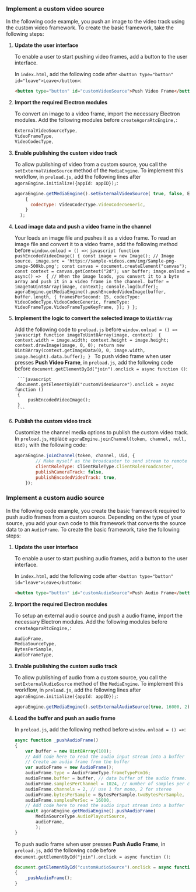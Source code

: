 <PlatformWrapper platform="electron">

### Implement a custom video source

In the following code example, you push an image to the video track using the custom video framework. To create the basic framework, take the following steps:

1. **Update the user interface**

    To enable a user to start pushing video frames, add a button to the user interface.

    In `index.html`, add the following code after `<button type="button" id="leave">Leave</button>`:

    ```html
    <button type="button" id="customVideoSource">Push Video Frame</button>
    ```

1. **Import the required Electron modules**

    To convert an image to a video frame, import the necessary Electron modules. Add the following modules before `createAgoraRtcEngine,`:

    ```javascript
    ExternalVideoSourceType,
    VideoFrameType,
    VideoCodecType,
    ```

1. **Enable publishing the custom video track**

    To allow publishing of video from a custom source, you call the `setExternalVideoSource` method of the `MediaEngine`. To implement this workflow, in `preload.js`, add the following lines after `agoraEngine.initialize({appId: appID});`:

    ```javascript
    agoraEngine.getMediaEngine().setExternalVideoSource( true, false, ExternalVideoSourceType.EncodedVideoFrame,
        {
          codecType: VideoCodecType.VideoCodecGeneric,
        }
      );
    ```

1. **Load image data and push a video frame in the channel**

    Your <Vpl k="CLIENT" /> loads an image file and pushes it as a video frame. To read an image file and convert it to a video frame, add the following method before `window.onload = () =>`:
        ```javascript
        function pushEncodedVideoImage()
        {
            const image = new Image();
            // Image source.
            image.src = 'https://sample-videos.com/img/Sample-png-image-500kb.png';
            const canvas = document.createElement("canvas");
            const context = canvas.getContext("2d");
            var buffer;
            image.onload = async() => 
            {
                // When the image loads, you convert it to a byte array and push it in a video frame in the channel.
                buffer = imageToUint8Array(image, context);
                console.log(buffer);
                agoraEngine.getMediaEngine().pushEncodedVideoImage(buffer, buffer.length, {
                    framesPerSecond: 15,
                    codecType: VideoCodecType.VideoCodecGeneric,
                    frameType: VideoFrameType.VideoFrameTypeKeyFrame,
                });
            }
        };
        ```
1. **Implement the logic to convert the selected image to `Uint8Array`**
    
    Add the following code to `preload.js` before `window.onload = () =>`
        ```javascript
        function imageToUint8Array(image, context) 
        {
            context.width = image.width;
            context.height = image.height;
            context.drawImage(image, 0, 0);
            return new Uint8Array(context.getImageData(0, 0, image.width, image.height).data.buffer);
        }
        ```
        To push video frame when user presses **Push Video Frame**, in `preload.js`, add the following code before `document.getElementById("join").onclick = async function ()`:
    
        ```javascript
        document.getElementById("customVideoSource").onclick = async function ()
        {
            pushEncodedVideoImage();
        }
        ```
1.  **Publish the custom video track**

    Customize the channel media options to publish the custom video track. In `preload.js`, replace `agoraEngine.joinChannel(token, channel, null, Uid);` with the following code:

    ```javascript
    agoraEngine.joinChannel(token, channel, Uid, {
            // Make myself as the broadcaster to send stream to remote
            clientRoleType: ClientRoleType.ClientRoleBroadcaster,
            publishCameraTrack: false,
            publishEncodedVideoTrack: true,
        });
    ```
### Implement a custom audio source

In the following code example, you create the basic framework required to push audio frames from a custom source. Depending on the type of your source, you add your own code to this framework that converts the source data to an `AudioFrame`. To create the basic framework, take the following steps:

1. **Update the user interface**

    To enable a user to start pushing audio frames, add a button to the user interface.

    In `index.html`, add the following code after `<button type="button" id="leave">Leave</button>`:

    ```html
    <button type="button" id="customAudioSource">Push Audio Frame</button>
    ```

1. **Import the required Electron modules**

    To setup an external audio source and push a audio frame, import the necessary Electron modules. Add the following modules before `createAgoraRtcEngine,`:

    ```javascript
    AudioFrame,
    MediaSourceType,
    BytesPerSample,
    AudioFrameType,
    ```
1. **Enable publishing the custom audio track**

    To allow publishing of audio from a custom source, you call the `setExternalAudioSource` method of the `MediaEngine`. To implement this workflow, in `preload.js`, add the following lines after `agoraEngine.initialize({appId: appID});`:

    ```javascript
    agoraEngine.getMediaEngine().setExternalAudioSource(true, 16000, 2);
    ```

1. **Load the buffer and push an audio frame**

    In `preload.js`, add the following method before `window.onload = () =>`:

    ```javascript
    async function _pushAudioFrame() 
    {
        var buffer = new Uint8Array(100);
        // Add code here to read the audio input stream into a buffer
        // Create an audio frame from the buffer
        var audioFrame = new AudioFrame();
        audioFrame.type = AudioFrameType.frameTypePcm16;
        audioFrame.buffer = buffer, // data buffer of the audio frame.
        audioFrame.samplesPerChannel = 1024, // number of samples per channel
        audioFrame.channels = 2, // use 1 for mono, 2 for stereo
        audioFrame.bytesPerSample = BytesPerSample.twoBytesPerSample,
        audioFrame.samplesPerSec = 16000,
        // Add code here to read the audio input stream into a buffer
        await agoraEngine.getMediaEngine().pushAudioFrame(
            MediaSourceType.AudioPlayoutSource,
            audioFrame,
            );
    }
    ```
    To push audio frame when user presses **Push Audio Frame**, in `preload.js`, add the following code before `document.getElementById("join").onclick = async function ()`:
    
    ```javascript
    document.getElementById("customAudioSource").onclick = async function ()
    {
        _pushAudioFrame();
    }
    ```
</PlatformWrapper>